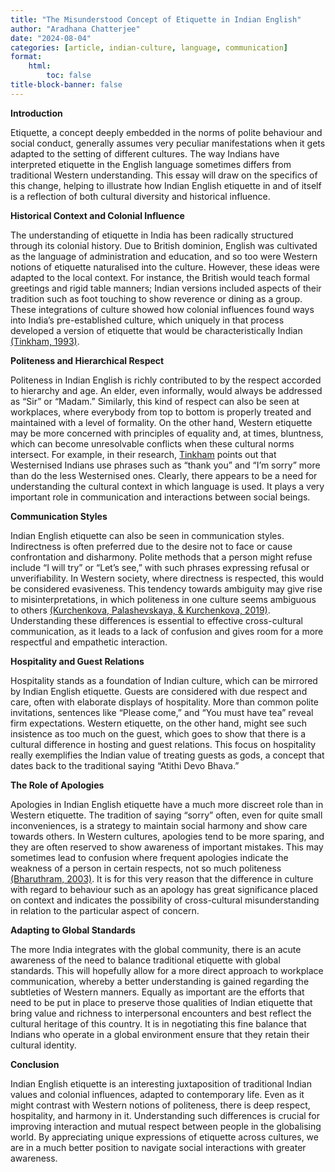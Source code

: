 ```yaml
---
title: "The Misunderstood Concept of Etiquette in Indian English"
author: "Aradhana Chatterjee"
date: "2024-08-04"
categories: [article, indian-culture, language, communication]
format:
    html:
        toc: false
title-block-banner: false
---
```


**Introduction**

Etiquette, a concept deeply embedded in the norms of polite behaviour and social conduct, generally assumes very peculiar manifestations when it gets adapted to the setting of different cultures. The way Indians have interpreted etiquette in the English language sometimes differs from traditional Western understanding. This essay will draw on the specifics of this change, helping to illustrate how Indian English etiquette in and of itself is a reflection of both cultural diversity and historical influence.

**Historical Context and Colonial Influence**

The understanding of etiquette in India has been radically structured through its colonial history. Due to British dominion, English was cultivated as the language of administration and education, and so too were Western notions of etiquette naturalised into the culture. However, these ideas were adapted to the local context. For instance, the British would teach formal greetings and rigid table manners; Indian versions included aspects of their tradition such as foot touching to show reverence or dining as a group. These integrations of culture showed how colonial influences found ways into India's pre-established culture, which uniquely in that process developed a version of etiquette that would be characteristically Indian [(Tinkham, 1993)](https://doi.org/10.1111/j.1467-971X.1993.tb00024.x).

**Politeness and Hierarchical Respect**

Politeness in Indian English is richly contributed to by the respect accorded to hierarchy and age. An elder, even informally, would always be addressed as "Sir" or "Madam." Similarly, this kind of respect can also be seen at workplaces, where everybody from top to bottom is properly treated and maintained with a level of formality. On the other hand, Western etiquette may be more concerned with principles of equality and, at times, bluntness, which can become unresolvable conflicts when these cultural norms intersect. For example, in their research, [Tinkham](https://doi.org/10.1111/j.1467-971X.1993.tb00024.x) points out that Westernised Indians use phrases such as "thank you" and "I'm sorry" more than do the less Westernised ones. Clearly, there appears to be a need for understanding the cultural context in which language is used. It plays a very important role in communication and interactions between social beings.

**Communication Styles**

Indian English etiquette can also be seen in communication styles. Indirectness is often preferred due to the desire not to face or cause confrontation and disharmony. Polite methods that a person might refuse include "I will try" or "Let's see," with such phrases expressing refusal or unverifiability. In Western society, where directness is respected, this would be considered evasiveness. This tendency towards ambiguity may give rise to misinterpretations, in which politeness in one culture seems ambiguous to others [(Kurchenkova, Palashevskaya, & Kurchenkova, 2019)](https://doi.org/10.1051/shsconf/20196900069). Understanding these differences is essential to effective cross-cultural communication, as it leads to a lack of confusion and gives room for a more respectful and empathetic interaction.

**Hospitality and Guest Relations**

Hospitality stands as a foundation of Indian culture, which can be mirrored by Indian English etiquette. Guests are considered with due respect and care, often with elaborate displays of hospitality. More than common polite invitations, sentences like "Please come," and "You must have tea" reveal firm expectations. Western etiquette, on the other hand, might see such insistence as too much on the guest, which goes to show that there is a cultural difference in hosting and guest relations. This focus on hospitality really exemplifies the Indian value of treating guests as gods, a concept that dates back to the traditional saying "Atithi Devo Bhava."

**The Role of Apologies**

Apologies in Indian English etiquette have a much more discreet role than in Western etiquette. The tradition of saying "sorry" often, even for quite small inconveniences, is a strategy to maintain social harmony and show care towards others. In Western cultures, apologies tend to be more sparing, and they are often reserved to show awareness of important mistakes. This may sometimes lead to confusion where frequent apologies indicate the weakness of a person in certain respects, not so much politeness [(Bharuthram, 2003)](https://doi.org/10.1016/S0378-2166(03)00047-X). It is for this very reason that the difference in culture with regard to behaviour such as an apology has great significance placed on context and indicates the possibility of cross-cultural misunderstanding in relation to the particular aspect of concern.

**Adapting to Global Standards**

The more India integrates with the global community, there is an acute awareness of the need to balance traditional etiquette with global standards. This will hopefully allow for a more direct approach to workplace communication, whereby a better understanding is gained regarding the subtleties of Western manners. Equally as important are the efforts that need to be put in place to preserve those qualities of Indian etiquette that bring value and richness to interpersonal encounters and best reflect the cultural heritage of this country. It is in negotiating this fine balance that Indians who operate in a global environment ensure that they retain their cultural identity.

**Conclusion**

Indian English etiquette is an interesting juxtaposition of traditional Indian values and colonial influences, adapted to contemporary life. Even as it might contrast with Western notions of politeness, there is deep respect, hospitality, and harmony in it. Understanding such differences is crucial for improving interaction and mutual respect between people in the globalising world. By appreciating unique expressions of etiquette across cultures, we are in a much better position to navigate social interactions with greater awareness.